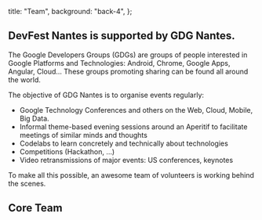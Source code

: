   title: "Team",
  background: "back-4",
};

<SecondarySection>

## DevFest Nantes is supported by GDG Nantes.

The Google Developers Groups (GDGs) are groups of people interested in Google Platforms and Technologies: Android, Chrome, Google Apps, Angular, Cloud… These groups promoting sharing can be found all around the world.

The objective of GDG Nantes is to organise events regularly:

- Google Technology Conferences and others on the Web, Cloud, Mobile, Big Data.
- Informal theme-based evening sessions around an Aperitif to facilitate meetings of similar minds and thoughts
- Codelabs to learn concretely and technically about technologies
- Competitions (Hackathon, …)
- Video retransmissions of major events: US conferences, keynotes

To make all this possible, an awesome team of volunteers is working behind the scenes.

</SecondarySection>
<PrimarySection>

## Core Team

<TeamMembers />

</PrimarySection>
